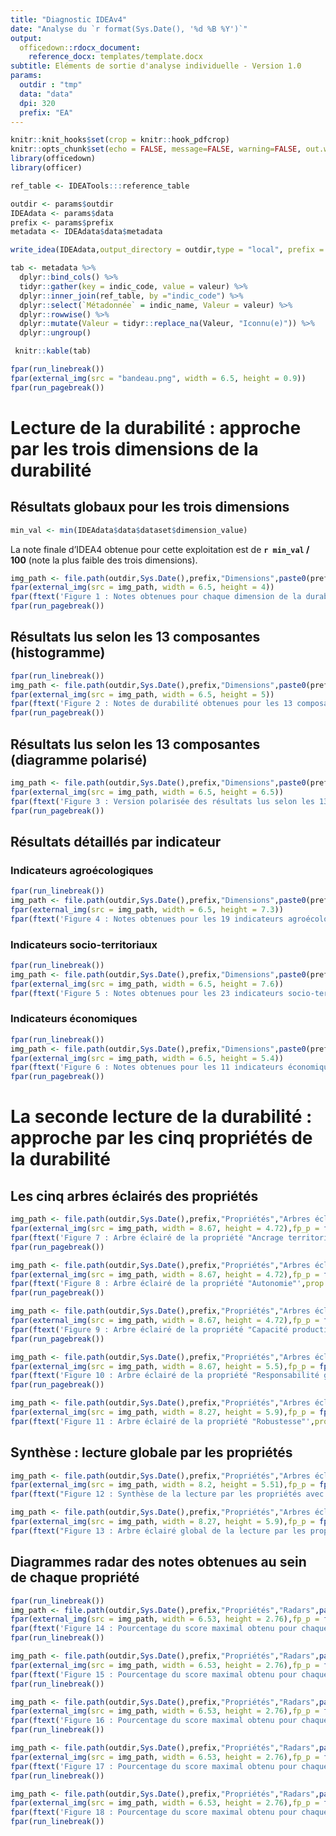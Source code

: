 ```yaml
---
title: "Diagnostic IDEAv4"
date: "Analyse du `r format(Sys.Date(), '%d %B %Y')`"
output: 
  officedown::rdocx_document:
    reference_docx: templates/template.docx
subtitle: Eléments de sortie d'analyse individuelle - Version 1.0
params:
  outdir : "tmp"
  data: "data"
  dpi: 320
  prefix: "EA"
---
```


```r
knitr::knit_hooks$set(crop = knitr::hook_pdfcrop)
knitr::opts_chunk$set(echo = FALSE, message=FALSE, warning=FALSE, out.width = "100%", fig.align = "center",crop = TRUE, dpi = params$dpi)
library(officedown)
library(officer)
```

```r
ref_table <- IDEATools:::reference_table
```

```r
outdir <- params$outdir
IDEAdata <- params$data
prefix <- params$prefix
metadata <- IDEAdata$data$metadata

write_idea(IDEAdata,output_directory = outdir,type = "local", prefix = prefix,dpi = params$dpi, quiet = TRUE)
```

```r
tab <- metadata %>%
  dplyr::bind_cols() %>% 
  tidyr::gather(key = indic_code, value = valeur) %>%
  dplyr::inner_join(ref_table, by ="indic_code") %>%
  dplyr::select(`Métadonnée` = indic_name, Valeur = valeur) %>%
  dplyr::rowwise() %>%
  dplyr::mutate(Valeur = tidyr::replace_na(Valeur, "Iconnu(e)")) %>% 
  dplyr::ungroup()

 knitr::kable(tab)
```

```r
fpar(run_linebreak())
fpar(external_img(src = "bandeau.png", width = 6.5, height = 0.9))
fpar(run_pagebreak())
```

# Lecture de la durabilité : approche par les trois dimensions de la durabilité

## Résultats globaux pour les trois dimensions

```r
min_val <- min(IDEAdata$data$dataset$dimension_value)
```

La note finale d'IDEA4 obtenue pour cette exploitation est de **`r min_val` / 100** (note la plus faible des trois dimensions).

```r
img_path <- file.path(outdir,Sys.Date(),prefix,"Dimensions",paste0(prefix,"_","Dimensions.png"))
fpar(external_img(src = img_path, width = 6.5, height = 4))
fpar(ftext('Figure 1 : Notes obtenues pour chaque dimension de la durabilité',prop = fp_text(italic = TRUE)), fp_p = fp_par(padding = 20,text.align = "center"))
fpar(run_pagebreak())
```

## Résultats lus selon les 13 composantes (histogramme)

```r
fpar(run_linebreak())
img_path <- file.path(outdir,Sys.Date(),prefix,"Dimensions",paste0(prefix,"_","Composantes.png"))
fpar(external_img(src = img_path, width = 6.5, height = 5))
fpar(ftext('Figure 2 : Notes de durabilité obtenues pour les 13 composantes',prop = fp_text(italic = TRUE)), fp_p = fp_par(padding = 20,text.align = "center"))
fpar(run_pagebreak())
```

## Résultats lus selon les 13 composantes (diagramme polarisé)

```r
img_path <- file.path(outdir,Sys.Date(),prefix,"Dimensions",paste0(prefix,"_","Composantes polarisées.png"))
fpar(external_img(src = img_path, width = 6.5, height = 6.5))
fpar(ftext('Figure 3 : Version polarisée des résultats lus selon les 13 composantes',prop = fp_text(italic = TRUE)), fp_p = fp_par(padding = 20,text.align = "center"))
fpar(run_pagebreak())
```

## Résultats détaillés par indicateur

### Indicateurs agroécologiques

```r
fpar(run_linebreak())
img_path <- file.path(outdir,Sys.Date(),prefix,"Dimensions",paste0(prefix,"_","Indicateurs Agroécologiques.png"))
fpar(external_img(src = img_path, width = 6.5, height = 7.3))
fpar(ftext('Figure 4 : Notes obtenues pour les 19 indicateurs agroécologiques, regroupés par composante',prop = fp_text(italic = TRUE)), fp_p = fp_par(padding = 20,text.align = "center"))
```

### Indicateurs socio-territoriaux

```r
fpar(run_linebreak())
img_path <- file.path(outdir,Sys.Date(),prefix,"Dimensions",paste0(prefix,"_","Indicateurs Socio-Territoriaux.png"))
fpar(external_img(src = img_path, width = 6.5, height = 7.6))
fpar(ftext('Figure 5 : Notes obtenues pour les 23 indicateurs socio-territoriaux, regroupés par composante',prop = fp_text(italic = TRUE)), fp_p = fp_par(padding = 20,text.align = "center"))
```

### Indicateurs économiques

```r
fpar(run_linebreak())
img_path <- file.path(outdir,Sys.Date(),prefix,"Dimensions",paste0(prefix,"_","Indicateurs Economiques.png"))
fpar(external_img(src = img_path, width = 6.5, height = 5.4))
fpar(ftext('Figure 6 : Notes obtenues pour les 11 indicateurs économiques, regroupés par composante',prop = fp_text(italic = TRUE)), fp_p = fp_par(padding = 20,text.align = "center"))
fpar(run_pagebreak())
```

<!---BLOCK_LANDSCAPE_START--->

# La seconde lecture de la durabilité : approche par les cinq propriétés de la durabilité

## Les cinq arbres éclairés des propriétés

```r
img_path <- file.path(outdir,Sys.Date(),prefix,"Propriétés","Arbres éclairés",paste0(prefix,"_","Ancrage Territorial.png"))
fpar(external_img(src = img_path, width = 8.67, height = 4.72),fp_p = fp_par(text.align = "center"))
fpar(ftext('Figure 7 : Arbre éclairé de la propriété "Ancrage territorial"',prop = fp_text(italic = TRUE)), fp_p = fp_par(padding = 20,text.align = "center"))
fpar(run_pagebreak())
```

```r
img_path <- file.path(outdir,Sys.Date(),prefix,"Propriétés","Arbres éclairés",paste0(prefix,"_","Autonomie.png"))
fpar(external_img(src = img_path, width = 8.67, height = 4.72),fp_p = fp_par(text.align = "center"))
fpar(ftext('Figure 8 : Arbre éclairé de la propriété "Autonomie"',prop = fp_text(italic = TRUE)), fp_p = fp_par(padding = 20,text.align = "center"))
fpar(run_pagebreak())
```

```r
img_path <- file.path(outdir,Sys.Date(),prefix,"Propriétés","Arbres éclairés",paste0(prefix,"_","Capacité productive et reproductive de biens et de services.png"))
fpar(external_img(src = img_path, width = 8.67, height = 4.72),fp_p = fp_par(text.align = "center"))
fpar(ftext('Figure 9 : Arbre éclairé de la propriété "Capacité productive et reproductive de biens et de services"',prop = fp_text(italic = TRUE)), fp_p = fp_par(padding = 20,text.align = "center"))
fpar(run_pagebreak())
```

```r
img_path <- file.path(outdir,Sys.Date(),prefix,"Propriétés","Arbres éclairés",paste0(prefix,"_","Responsabilité globale.png"))
fpar(external_img(src = img_path, width = 8.67, height = 5.5),fp_p = fp_par(text.align = "center"))
fpar(ftext('Figure 10 : Arbre éclairé de la propriété "Responsabilité globale"',prop = fp_text(italic = TRUE)), fp_p = fp_par(padding = 20,text.align = "center"))
fpar(run_pagebreak())
```

```r
img_path <- file.path(outdir,Sys.Date(),prefix,"Propriétés","Arbres éclairés",paste0(prefix,"_","Robustesse.png"))
fpar(external_img(src = img_path, width = 8.27, height = 5.9),fp_p = fp_par(text.align = "center"))
fpar(ftext('Figure 11 : Arbre éclairé de la propriété "Robustesse"',prop = fp_text(italic = TRUE)), fp_p = fp_par(padding = 20,text.align = "center"))
```

## Synthèse : lecture globale par les propriétés

```r
img_path <- file.path(outdir,Sys.Date(),prefix,"Propriétés","Arbres éclairés",paste0(prefix,"_","Arbre synthétique.png"))
fpar(external_img(src = img_path, width = 8.2, height = 5.51),fp_p = fp_par(text.align = "center"))
fpar(ftext("Figure 12 : Synthèse de la lecture par les propriétés avec un focus sur les premières branches d'agrégation",prop = fp_text(italic = TRUE)), fp_p = fp_par(padding = 20,text.align = "center"))
```

```r
img_path <- file.path(outdir,Sys.Date(),prefix,"Propriétés","Arbres éclairés",paste0(prefix,"_","Arbre global.png"))
fpar(external_img(src = img_path, width = 8.27, height = 5.9),fp_p = fp_par(text.align = "center"))
fpar(ftext("Figure 13 : Arbre éclairé global de la lecture par les propriétés",prop = fp_text(italic = TRUE)), fp_p = fp_par(padding = 20,text.align = "center"))
```

<!---BLOCK_LANDSCAPE_STOP--->

## Diagrammes radar des notes obtenues au sein de chaque propriété

```r
fpar(run_linebreak())
img_path <- file.path(outdir,Sys.Date(),prefix,"Propriétés","Radars",paste0(prefix,"_","Ancrage Territorial.png"))
fpar(external_img(src = img_path, width = 6.53, height = 2.76),fp_p = fp_par(text.align = "center"))
fpar(ftext('Figure 14 : Pourcentage du score maximal obtenu pour chaque indicateur rattaché à la propriété "Ancrage territorial"',prop = fp_text(italic = TRUE)), fp_p = fp_par(padding = 20,text.align = "center"))
fpar(run_linebreak())
```

```r
img_path <- file.path(outdir,Sys.Date(),prefix,"Propriétés","Radars",paste0(prefix,"_","Autonomie.png"))
fpar(external_img(src = img_path, width = 6.53, height = 2.76),fp_p = fp_par(text.align = "center"))
fpar(ftext('Figure 15 : Pourcentage du score maximal obtenu pour chaque indicateur rattaché à la propriété "Autonomie"',prop = fp_text(italic = TRUE)), fp_p = fp_par(padding = 20,text.align = "center"))
fpar(run_linebreak())
```

```r
img_path <- file.path(outdir,Sys.Date(),prefix,"Propriétés","Radars",paste0(prefix,"_","Capacité productive et reproductive de biens et de services.png"))
fpar(external_img(src = img_path, width = 6.53, height = 2.76),fp_p = fp_par(text.align = "center"))
fpar(ftext('Figure 16 : Pourcentage du score maximal obtenu pour chaque indicateur rattaché à la propriété "Capacité productive et reproductive de biens et de services"',prop = fp_text(italic = TRUE)), fp_p = fp_par(padding = 20,text.align = "center"))
fpar(run_linebreak())
```

```r
img_path <- file.path(outdir,Sys.Date(),prefix,"Propriétés","Radars",paste0(prefix,"_","Responsabilité globale.png"))
fpar(external_img(src = img_path, width = 6.53, height = 2.76),fp_p = fp_par(text.align = "center"))
fpar(ftext('Figure 17 : Pourcentage du score maximal obtenu pour chaque indicateur rattaché à la propriété "Responsabilité globale"',prop = fp_text(italic = TRUE)), fp_p = fp_par(padding = 20,text.align = "center"))
fpar(run_linebreak())
```

```r
img_path <- file.path(outdir,Sys.Date(),prefix,"Propriétés","Radars",paste0(prefix,"_","Robustesse.png"))
fpar(external_img(src = img_path, width = 6.53, height = 2.76),fp_p = fp_par(text.align = "center"))
fpar(ftext('Figure 18 : Pourcentage du score maximal obtenu pour chaque indicateur rattaché à la propriété "Robustesse"',prop = fp_text(italic = TRUE)), fp_p = fp_par(padding = 20,text.align = "center"))
fpar(run_linebreak())
```
